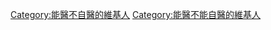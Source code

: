 {{Userbox
  |border-c = #999999
  |border-s = 1
  |id-c     = #FFFFFF
  |id-s     = 24
  |id-fc    = #999999
  |info-c   = #ffffff
  |info-s   = 8
  |info-fc  = #000000
|id=✚
|info=這位用戶'''[[醫生|能醫不能自醫]]'''。
}}<includeonly>[[Category:能醫不自醫的維基人]]</includeonly><noinclude>
[[Category:能醫不能自醫的維基人]]
</noinclude>